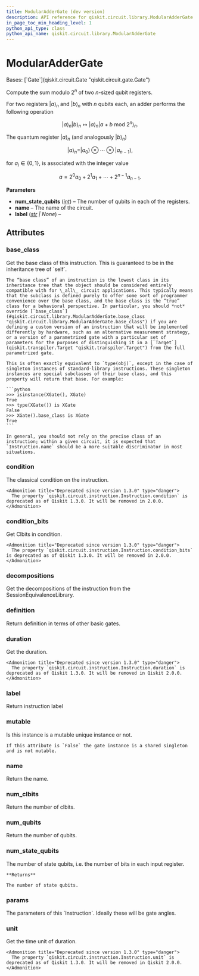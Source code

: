 ```yaml
---
title: ModularAdderGate (dev version)
description: API reference for qiskit.circuit.library.ModularAdderGate in the dev version of qiskit
in_page_toc_min_heading_level: 1
python_api_type: class
python_api_name: qiskit.circuit.library.ModularAdderGate
---
```


# ModularAdderGate

<Class id="qiskit.circuit.library.ModularAdderGate" isDedicatedPage={true} github="https://github.com/Qiskit/qiskit/tree/main/qiskit/circuit/library/arithmetic/adders/adder.py#L129-L181" signature="qiskit.circuit.library.ModularAdderGate(num_state_qubits, label=None)" modifiers="class">
  Bases: [`Gate`](qiskit.circuit.Gate "qiskit.circuit.gate.Gate")

  Compute the sum modulo $2^n$ of two $n$-sized qubit registers.

  For two registers $|a\rangle_n$ and $|b\rangle_n$ with $n$ qubits each, an adder performs the following operation

$$
|a\rangle_n |b\rangle_n \mapsto |a\rangle_n |a + b \text{ mod } 2^n\rangle_n.
$$

  The quantum register $|a\rangle_n$ (and analogously $|b\rangle_n$)

$$
|a\rangle_n = |a_0\rangle \otimes \cdots \otimes |a_{n - 1}\rangle,
$$

  for $a_i \in \{0, 1\}$, is associated with the integer value

$$
a = 2^{0}a_{0} + 2^{1}a_{1} + \cdots + 2^{n - 1}a_{n - 1}.
$$

  **Parameters**

  *   **num\_state\_qubits** ([*int*](https://docs.python.org/3/library/functions.html#int "(in Python v3.13)")) – The number of qubits in each of the registers.
  *   **name** – The name of the circuit.
  *   **label** ([*str*](https://docs.python.org/3/library/stdtypes.html#str "(in Python v3.13)") *| None*) –

  ## Attributes

  ### base\_class

  <Attribute id="qiskit.circuit.library.ModularAdderGate.base_class">
    Get the base class of this instruction. This is guaranteed to be in the inheritance tree of `self`.

    The “base class” of an instruction is the lowest class in its inheritance tree that the object should be considered entirely compatible with for \_all\_ circuit applications. This typically means that the subclass is defined purely to offer some sort of programmer convenience over the base class, and the base class is the “true” class for a behavioral perspective. In particular, you should *not* override [`base_class`](#qiskit.circuit.library.ModularAdderGate.base_class "qiskit.circuit.library.ModularAdderGate.base_class") if you are defining a custom version of an instruction that will be implemented differently by hardware, such as an alternative measurement strategy, or a version of a parametrized gate with a particular set of parameters for the purposes of distinguishing it in a [`Target`](qiskit.transpiler.Target "qiskit.transpiler.Target") from the full parametrized gate.

    This is often exactly equivalent to `type(obj)`, except in the case of singleton instances of standard-library instructions. These singleton instances are special subclasses of their base class, and this property will return that base. For example:

    ```python
    >>> isinstance(XGate(), XGate)
    True
    >>> type(XGate()) is XGate
    False
    >>> XGate().base_class is XGate
    True
    ```

    In general, you should not rely on the precise class of an instruction; within a given circuit, it is expected that `Instruction.name` should be a more suitable discriminator in most situations.
  </Attribute>

  ### condition

  <Attribute id="qiskit.circuit.library.ModularAdderGate.condition">
    The classical condition on the instruction.

    <Admonition title="Deprecated since version 1.3.0" type="danger">
      The property `qiskit.circuit.instruction.Instruction.condition` is deprecated as of Qiskit 1.3.0. It will be removed in 2.0.0.
    </Admonition>
  </Attribute>

  ### condition\_bits

  <Attribute id="qiskit.circuit.library.ModularAdderGate.condition_bits">
    Get Clbits in condition.

    <Admonition title="Deprecated since version 1.3.0" type="danger">
      The property `qiskit.circuit.instruction.Instruction.condition_bits` is deprecated as of Qiskit 1.3.0. It will be removed in 2.0.0.
    </Admonition>
  </Attribute>

  ### decompositions

  <Attribute id="qiskit.circuit.library.ModularAdderGate.decompositions">
    Get the decompositions of the instruction from the SessionEquivalenceLibrary.
  </Attribute>

  ### definition

  <Attribute id="qiskit.circuit.library.ModularAdderGate.definition">
    Return definition in terms of other basic gates.
  </Attribute>

  ### duration

  <Attribute id="qiskit.circuit.library.ModularAdderGate.duration">
    Get the duration.

    <Admonition title="Deprecated since version 1.3.0" type="danger">
      The property `qiskit.circuit.instruction.Instruction.duration` is deprecated as of Qiskit 1.3.0. It will be removed in Qiskit 2.0.0.
    </Admonition>
  </Attribute>

  ### label

  <Attribute id="qiskit.circuit.library.ModularAdderGate.label">
    Return instruction label
  </Attribute>

  ### mutable

  <Attribute id="qiskit.circuit.library.ModularAdderGate.mutable">
    Is this instance is a mutable unique instance or not.

    If this attribute is `False` the gate instance is a shared singleton and is not mutable.
  </Attribute>

  ### name

  <Attribute id="qiskit.circuit.library.ModularAdderGate.name">
    Return the name.
  </Attribute>

  ### num\_clbits

  <Attribute id="qiskit.circuit.library.ModularAdderGate.num_clbits">
    Return the number of clbits.
  </Attribute>

  ### num\_qubits

  <Attribute id="qiskit.circuit.library.ModularAdderGate.num_qubits">
    Return the number of qubits.
  </Attribute>

  ### num\_state\_qubits

  <Attribute id="qiskit.circuit.library.ModularAdderGate.num_state_qubits">
    The number of state qubits, i.e. the number of bits in each input register.

    **Returns**

    The number of state qubits.
  </Attribute>

  ### params

  <Attribute id="qiskit.circuit.library.ModularAdderGate.params">
    The parameters of this `Instruction`. Ideally these will be gate angles.
  </Attribute>

  ### unit

  <Attribute id="qiskit.circuit.library.ModularAdderGate.unit">
    Get the time unit of duration.

    <Admonition title="Deprecated since version 1.3.0" type="danger">
      The property `qiskit.circuit.instruction.Instruction.unit` is deprecated as of Qiskit 1.3.0. It will be removed in Qiskit 2.0.0.
    </Admonition>
  </Attribute>
</Class>

